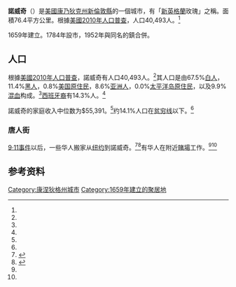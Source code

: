 {{noteTA
|G1=USState
|G2=地名
}}
{{Infobox settlement
|official_name            = 诺威奇
|settlement_type          = [[鎮|城鎮]]
|image_skyline            = Cathedral of Saint Patrick - Norwich, Connecticut 11.jpg
|imagesize                = 250px
|image_map                = Norwich CT lg.PNG
|mapsize                  = 250px
|subdivision_type         = [[世界政區索引|國家]]
|subdivision_type1        = [[美國州份|州份]]
|subdivision_type2        = [[康乃狄克州行政區劃|縣]]
|subdivision_name         = [[美國|美國]]
|subdivision_name1        = [[康乃狄克州|康乃狄克州]]
|subdivision_name2        = [[新倫敦縣_(康涅狄格州)|新倫敦縣]]
|elevation_ft             = 
|elevation_m              = 
|timezone                 = [[北美東部時區|北美東部時區]]
|area_total_km2           = 76.2
|area_land_km2            = 72.7
|area_water_km2           = 3.5
|area_total_sq_mi         = 
|area_land_sq_mi          = 
|area_water_sq_mi         = 

<!-- Population -->
|population_as_of         = [[2010年美國人口普查|2010年美國人口普查]]<ref name="QuickFacts">{{cite web|url=https://www.census.gov/quickfacts/norwichtownnewlondoncountyconnecticut|title=QuickFacts Norwich town, New London County, Connecticut|work=census.gov|access-date=2020-08-24|archive-date=2021-09-06|archive-url=https://web.archive.org/web/20210906085002/https://www.census.gov/quickfacts/norwichtownnewlondoncountyconnecticut|dead-url=no}}</ref>
|population_footnotes     = 
|population_total         = 40,493
|population_density_km2   = auto
|population_density_sq_mi = auto
|utc_offset               = -5
|coordinates              = {{coord|41|33|01|N|72|05|15|W|display=title}}
| coor_pinpoint           = 
| coordinates_footnotes   = 
|timezone_DST             = EDT
|utc_offset_DST           = -4
|postal_code_type         = [[美國郵區編號|美國郵區編號]]
|postal_code              = 06360, 06365, 06380
|area_code                = [[電話區號860|860]]
|blank_name = [[地名信息系统|地名信息系统]]ID
|blank_info = 
}}
'''諾威奇'''（{{lang-en|Norwich}}）是[[美國|美國]][[康乃狄克州|康乃狄克州]][[新倫敦縣_(康涅狄格州)|新倫敦縣]]的一個城市，有「[[新英格蘭|新英格蘭]]玫瑰」之稱。面積76.4平方公里。根據[[美國2010年人口普查|美國2010年人口普查]]，人口40,493人。<ref name="QuickFacts"></ref>

1659年建立。1784年設市，1952年與同名的鎮合併。

== 人口 ==

根據[[美國2010年人口普查|美國2010年人口普查]]，諾威奇有人口40,493人。<ref name="QuickFacts"></ref>其人口是由67.5%[[白人|白人]]，11.4%[[黑人|黑人]]，0.8%[[美国原住民|美国原住民]]，8.6%[[亚洲人|亚洲人]]，0.0%[[太平洋岛原住民|太平洋岛原住民]]，以及9.9%[[混血|混血]]构成。<ref name="QuickFacts"></ref>[[西班牙裔|西班牙裔]]有14.3%人。<ref name="QuickFacts"></ref>

諾威奇的家庭收入中位数为$55,391。<ref name="QuickFacts"></ref>约14.1%人口在[[贫穷线|贫穷线]]以下。<ref name="QuickFacts"></ref>

=== 唐人街 ===
[[9·11事件|9·11事件]]以后，一些华人搬家从[[纽约|纽约]]到諾威奇。<ref name="Courant">{{cite web|url=https://www.courant.com/news/connecticut/hc-xpm-2003-03-16-0303160019-story.html|title=Connecticut's Chinatown|work=courant.com|access-date=2020-08-24|archive-date=2021-07-09|archive-url=https://web.archive.org/web/20210709220556/https://www.courant.com/news/connecticut/hc-xpm-2003-03-16-0303160019-story.html|dead-url=no}}</ref><ref name="Bloomberg">{{cite web|url=https://www.bloomberg.com/news/articles/2016-02-01/how-casinos-and-9-11-led-to-unexpected-chinatowns-in-montville-and-norwich-connecticut|title=Connecticut's Unexpected Chinatowns|work=bloomberg.com|access-date=2020-08-24|archive-date=2021-05-06|archive-url=https://web.archive.org/web/20210506114746/https://www.bloomberg.com/news/articles/2016-02-01/how-casinos-and-9-11-led-to-unexpected-chinatowns-in-montville-and-norwich-connecticut|dead-url=no}}</ref>有华人在附近[[賭場|賭場]]工作。<ref name="Courant"></ref><ref name="Bloomberg"></ref>

== 参考资料 ==
{{reflist}}

{{Connecticut}}
{{新倫敦縣 (康乃狄克州)}}
{{DEFAULTSORT:Norwich, Connecticut}}
[[Category:康涅狄格州城市|Category:康涅狄格州城市]]
[[Category:1659年建立的聚居地|Category:1659年建立的聚居地]]